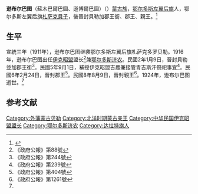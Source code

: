 '''逊布尔巴图'''（蘇木巴爾巴圖、遜博爾巴圖）（{{bd|？||1924年|}}）[[蒙古族|蒙古族]]，[[鄂尔多斯左翼后旗|鄂尔多斯左翼后旗]]人，鄂尔多斯左翼后旗[[札萨克|札萨克]][[貝子|貝子]]，後晉封貝勒加郡王銜、郡王、親王。<ref name=cjsh>{{Cite web |url=http://www.cjshl.com/news/view/79# |title=陵寝管理官员济农，成吉思汗陵，2007-08-26 |access-date=2013-06-05 |archive-url=https://web.archive.org/web/20140714165629/http://www.cjshl.com/news/view/79# |archive-date=2014-07-14 |dead-url=yes }}</ref>

==生平==
宣統三年（1911年），逊布尔巴图继袭鄂尔多斯左翼后旗札萨克多罗贝勒。1916年，逊布尔巴图出任[[伊克昭盟|伊克昭盟]]盟长<ref>《政府公報》第88號</ref>兼[[鄂尔多斯济农|鄂尔多斯济农]]。民國2年1月9日，晉封貝勒並加郡王銜<ref>《政府公報》第244號</ref>。民國5年9月1日，補授伊克昭盟吉農兼接管青吉斯汗祭祀事宜<ref>《政府公報》第239號</ref>。民國6年2月24日，晉封郡王<ref>《政府公報》第404號</ref>。民國8年8月9日，晉封親王<ref>《政府公報》第1261號</ref>。1924年，逊布尔巴图逝世。<ref name=cjsh/>

==参考文献==
{{reflist}}

{{伊克昭盟盟长|ROC}}

[[Category:外藩蒙古贝勒|Category:外藩蒙古贝勒]]
[[Category:北洋时期蒙古亲王|Category:北洋时期蒙古亲王]]
[[Category:中华民国伊克昭盟盟长|Category:中华民国伊克昭盟盟长]]
[[Category:鄂尔多斯济农|Category:鄂尔多斯济农]]
[[Category:达拉特旗人|Category:达拉特旗人]]